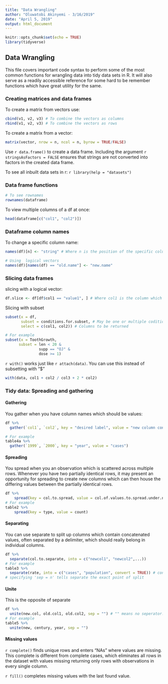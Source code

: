 ```yaml
---
title: "Data Wrangling"
author: "Oluwatobi Akinyemi - 3/16/2019"
date: "April 5, 2019"
output: html_document
---
```


```r
knitr::opts_chunk$set(echo = TRUE)
library(tidyverse)
```

## Data Wrangling

This file covers important code syntax to perform some of the most common functions for wrangling data into tidy data sets in R. It will also serve as a readily accessible reference for some hard to be remember functions which have great utility for the same.

### Creating matrices and data frames

To create a matrix from vectors use:

```r
cbind(v1, v2, v3) # To combine the vectors as columns
rbind(v1, v2, v3) # To combine the vectors as rows
```

To  create a matrix from a vector:
```r
matrix(vector, nrow = n, ncol = n, byrow = TRUE/FALSE)
```

Use `r data.frame()` to create a data frame.
Including the argument `r stringsAsFactors = FALSE` ensures that strings are not converted into factors in the created data frame.

To see all inbuilt data sets in r: `r library(help = "datasets")`

### Data frame functions

```r
# To see rownames
rownames(dataframe)
```

To view multiple columns of a df at once:
```r
head(dataframe[c("col1", "col2")])
```

### Dataframe column names

To change a specific column name:
```r
names(df)[n] <- "string" # Where n is the position of the specific column

# Using  logical vectors
names(df)[names(df) == "old.name"] <- "new.name"
```

### Slicing data frames

slicing with a logical vector:
```r
df.slice <- df[df$col1 == "value1", ] # Where col1 is the column which contains the value the logical test is based on and value is the value you are testing
```

Slicing with subset
```r
subset(x = df,
       subset = conditions.for.subset, # May be one or multiple coditions 
       select = c(col1, col2)) # Columns to be returned

# For example
subset(x = ToothGrowth,
      subset = len < 20 &
               supp == "OJ" &
               dose >= 1)
```

`r with()` works just like `r attach(data)`. You can use this instead of subsetting with "$"
```r
with(data, col1 + col2 / col3 + 2 * col2)
```

### Tidy data: Spreading and gathering

#### Gathering

You gather when you have column names which should be values:
```r
df %>% 
  gather(`col1`, `col2`, key = "desired label", value = "new column containing contents of col1 & col2")

# For example
table4a %>% 
  gather(`1999`, `2000`, key = "year", value = "cases")
```

#### Spreading

You spread when you an observation which is scattered across multiple rows. Whenever you have two partially identical rows, it may present an opportunity for spreading to create new columns which can then house the differing values between the partially identical rows.
```r
df %>%
    spread(key = col.to.spread, value = col.of.values.to.spread.under.new.columns)
# For example
table2 %>%
    spread(key = type, value = count)
```

#### Separating

You can use separate to split up columns which contain concatenated values, often separated by a delimiter, which should really belong in individual columns.
```r
df %>% 
  separate(col.to.separate, into = c("newcol1", "newcol2",...))
# For example
table3 %>% 
  separate(rate, into = c("cases", "population", convert = TRUE)) # convert tries to convert the new columns into a better type, e.g. int insread of chr
# specifying 'sep = n' tells separate the exact point of split
```

#### Unite

This is the opposite of separate
```r
df %>% 
  unite(new.col, old.col1, old.col2, sep = "") # "" means no seperator. Default is "_"
# For example
table5 %>% 
  unite(new, century, year, sep = "")
```

#### Missing values

`r complete()` finds unique rows and enters "NAs" where values are missing. This complete is different from complete cases, which eliminates all rows in the dataset with values missing returning only rows with observations in every single column.

`r fill()` completes missing values with the last found value.

